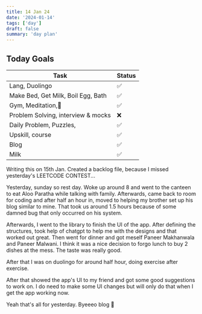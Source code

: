 ```yaml
---
title: 14 Jan 24
date: '2024-01-14'
tags: ['day']
draft: false
summary: 'day plan'
---
```


## Today Goals

| Task                               | Status |
| ---------------------------------- | ------ |
| Lang, Duolingo                     | ✅     |
| Make Bed, Get Milk, Boil Egg, Bath | ✅     |
| Gym, Meditation,🙏                 | ✅     |
| Problem Solving, interview & mocks | ❌     |
| Daily Problem, Puzzles,            | ✅     |
| Upskill, course                    | ✅     |
| Blog                               | ✅     |
| Milk                               | ✅     |

Writing this on 15th Jan.
Created a backlog file, because I missed yesterday's LEETCODE CONTEST...

Yesterday, sunday so rest day. Woke up around 8 and went to the canteen to eat Aloo Paratha while talking with family.
Afterwards, came back to room for coding and after half an hour in, moved to helping my brother set up his blog similar to mine.
That took us around 1.5 hours because of some damned bug that only occurred on his system.

Afterwards, I went to the library to finish the UI of the app. After defining the structures, took help of chatgpt to help me with
the designs and that worked out great. Then went for dinner and got meself Paneer Makhanwala and Paneer Malwani. I think it was a nice
decision to forgo lunch to buy 2 dishes at the mess. The taste was really good.

After that I was on duolingo for around half hour, doing exercise after exercise.

After that showed the app's UI to my friend and got some good suggestions to work on. I do need to make some UI changes but will
only do that when I get the app working now.

Yeah that's all for yesterday. Byeeeo blog 👋

